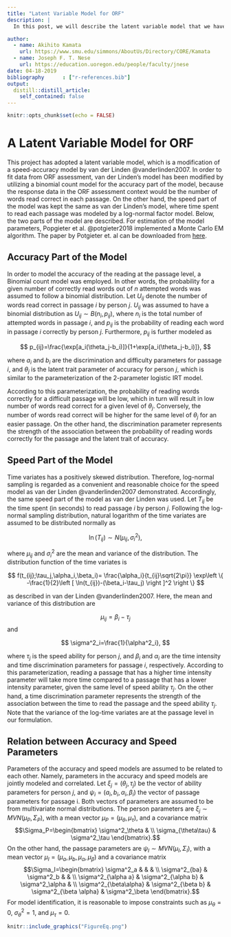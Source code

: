 ```yaml
---
title: "Latent Variable Model for ORF"
description: |
  In this post, we will describe the latent variable model that we have developed and adopted for CORE passages.

author:
  - name: Akihito Kamata
    url: https://www.smu.edu/simmons/AboutUs/Directory/CORE/Kamata
  - name: Joseph F. T. Nese
    url: https://education.uoregon.edu/people/faculty/jnese
date: 04-18-2019
bibliography      : ["r-references.bib"]
output:
  distill::distill_article:
    self_contained: false
---
```


```r
knitr::opts_chunk$set(echo = FALSE)
```


# A Latent Variable Model for ORF
This project has adopted a latent variable model, which is a modification of a speed-accuracy model by van der Linden @vanderlinden2007. In order to fit data from ORF assessment, van der Linden’s model has been modified by utilizing a binomial count model for the accuracy part of the model, because the response data in the ORF assessment context would be the number of words read correct in each passage. On the other hand, the speed part of the model was kept the same as van der Linden’s model, where time spent to read each passage was modeled by a log-normal factor model. Below, the two parts of the model are described. For estimation of the model parameters, Popgieter et al. @potgieter2018 implemented a Monte Carlo EM algorithm. The paper by Potgieter et. al can be downloaded from <a href="https://arxiv.org/abs/1705.10446">here</a>.  

## Accuracy Part of the Model
In order to model the accuracy of the reading at the passage level, a Binomial count model was employed. In other words, the probability for a given number of correctly read words out of $n$ attempted words was assumed to follow a binomial distribution. Let $U_{ij}$ denote the number of words read correct in passage $i$ by person $j$. $U_{ij}$ was assumed to have a binomial distribution as $U_{ij} \sim B(n_i, p_{ij})$, where $n_i$ is the total number of attempted words in passage $i$, and $p_{ij}$ is the probability of reading each word in passage $i$ correctly by person $j$. Furthermore, $p_{ij}$ is further modeled as

$$
    p_{ij}=\frac{\exp[a_i(\theta_j-b_i)]}{1+\exp[a_i(\theta_j-b_i)]},
$$

where $a_i$ and $b_i$ are the discrimination and difficulty parameters for passage $i$, and $\theta_j$ is the latent trait parameter of accuracy for person $j$, which is similar to the parameterization of the 2-parameter logistic IRT model.  

  According to this parameterization, the probability of reading words correctly for a difficult passage will be low, which in turn will result in low number of words read correct for a given level of $\theta_j$. Conversely, the number of words read correct will be higher for the same level of $\theta_j$ for an easier passage. On the other hand, the discrimination parameter represents the strength of the association between the probability of reading words correctly for the passage and the latent trait of accuracy.  

## Speed Part of the Model
Time variates has a positively skewed distribution. Therefore, log-normal sampling is regarded as a convenient and reasonable choice for the speed model as van der Linden @vanderlinden2007 demonstrated. Accordingly, the same speed part of the model as van der Linden was used. Let $T_{ij}$ be the time spent (in seconds) to read passage $i$ by person $j$. Following the log-normal sampling distribution, natural logarithm of the time variates are assumed to be distributed normally as

$$    \ln(T_{ij})\sim N(\mu_{ij},\sigma^2_i),$$

where $\mu_{ij}$ and $\sigma^2_i$ are the mean and variance of the distribution. The distribution function of the time variates is

$$    
f(t_{ij};\tau_j,\alpha_i,\beta_i)= \frac{\alpha_i}{t_{ij}\sqrt{2\pi}} \exp\left \{ -\frac{1}{2}\left [ \ln(t_{ij})-(\beta_i-\tau_j) \right ]^2 \right \}
$$

as described in van der Linden @vanderlinden2007. Here, the mean and variance of this distribution are

$$
    \mu_{ij}=\beta_i-\tau_j
$$
and

$$
    \sigma^2_i=\frac{1}{\alpha^2_i},
$$

where $\tau_j$ is the speed ability for person $j$, and $\beta_i$ and $\alpha_i$ are the time intensity and time discrimination parameters for passage $i$, respectively. According to this parameterization, reading a passage that has a higher time intensity parameter will take more time compared to a passage that has a lower intensity parameter, given the same level of speed ability $\tau_j$. On the other hand, a time discrimination parameter represents the strength of the association between the time to read the passage and the speed ability $\tau_j$. Note that the variance of the log-time variates are at the passage level in our formulation.

## Relation between Accuracy and Speed Parameters
Parameters of the accuracy and speed models are assumed to be related to each other. Namely, parameters in the accuracy and speed models are jointly modeled and correlated. Let $\xi_j=(\theta_j,\tau_j)$ be the vector of ability parameters for person $j$, and $\psi_i=(a_i,b_i,\alpha_i,\beta_i)$ the vector of passage parameters for passage i. Both vectors of parameters are assumed to be from multivariate normal distributions. The person parameters are 
$\xi_j \sim MVN(\mu_P, \Sigma_P)$, with a mean vector $\mu_P=(\mu_\theta, \mu_\tau)$, and a covariance matrix
$$\Sigma_P=\begin{bmatrix}
\sigma^2_\theta & \\ 
 \sigma_{\theta\tau} & \sigma^2_\tau 
\end{bmatrix}.$$
On the other hand, the passage parameters are $\psi_I \sim MVN(\mu_I,\Sigma_I),$ with a mean vector $\mu_I=(\mu_a,\mu_b,\mu_\alpha,\mu_\beta)$ and a covariance matrix
$$\Sigma_I=\begin{bmatrix}
\sigma^2_a &  &  & \\ 
\sigma^2_{ba} & \sigma^2_b &  & \\ 
\sigma^2_{\alpha a} & \sigma^2_{\alpha b} & \sigma^2_\alpha & \\ 
\sigma^2_{\beta\alpha} & \sigma^2_{\beta b} & \sigma^2_{\beta \alpha} & \sigma^2_\beta
\end{bmatrix}.$$
For model identification, it is reasonable to impose constraints such as $\mu_\theta=0$, $\sigma_\theta^2=1$, and $\mu_\tau=0$.

```r
knitr::include_graphics("FigureEq.png")
```
